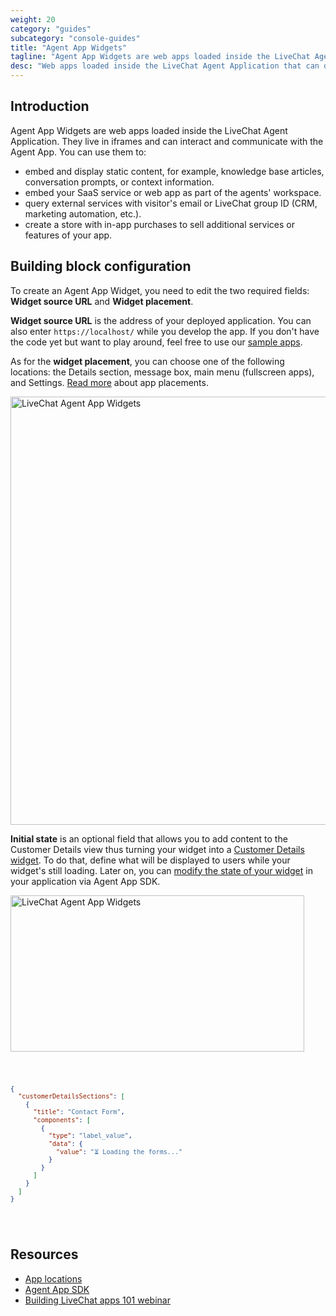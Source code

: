 ```yaml
---
weight: 20
category: "guides"
subcategory: "console-guides"
title: "Agent App Widgets"
tagline: "Agent App Widgets are web apps loaded inside the LiveChat Agent Application."
desc: "Web apps loaded inside the LiveChat Agent Application that can display static content or use external services."
---
```


## Introduction

Agent App Widgets are web apps loaded inside the LiveChat Agent Application. They live in iframes and can interact and communicate with the Agent App.
You can use them to:

- embed and display static content, for example, knowledge base articles, conversation prompts, or context information.
- embed your SaaS service or web app as part of the agents' workspace.
- query external services with visitor's email or LiveChat group ID (CRM, marketing automation, etc.).
- create a store with in-app purchases to sell additional services or features of your app.

## Building block configuration

To create an Agent App Widget, you need to edit the two required fields: **Widget source URL** and **Widget placement**.

**Widget source URL** is the address of your deployed application. You can also enter `https://localhost/` while you develop the app. If you don't have the code yet but want to play around, feel free to use our [sample apps](/extending-agent-app/agent-app-sdk/#sample-apps).

As for the **widget placement**, you can choose one of the following locations: the Details section, message box, main menu (fullscreen apps), and Settings. [Read more](/extending-agent-app/#app-locations) about app placements.

<div style={{maxWidth: '600px', marginBottom: '30px'}}>
  <img src="/images/getting-started/app-guides/agent-app-widgets/livechat-agent-app-widgets-modal.png" alt="LiveChat Agent App Widgets" width="730px" height="685px"/>
</div>

<Section>
<Text>

**Initial state** is an optional field that allows you to add content to the Customer Details view thus turning your widget into a [Customer Details widget](/extending-agent-app/agent-app-sdk/#creating-a-customer-details-widget). To do that, define what will be displayed to users while your widget's still loading. Later on, you can [modify the state of your widget](/extending-agent-app/agent-app-sdk/#modify-customer-details-widgets-state) in your application via Agent App SDK.

<div style={{maxWidth: '700px', marginBottom: '30px'}}>
  <img src="/images/getting-started/app-guides/agent-app-widgets/customer-details-initial-state-livechat.png" alt="LiveChat Agent App Widgets" width="470px" height="250px"/>
</div>

</Text>
<Code>
<CodeSample path={'Initial state JSON'}>

```json
{
  "customerDetailsSections": [
    {
      "title": "Contact Form",
      "components": [
        {
          "type": "label_value",
          "data": {
            "value": "⏳ Loading the forms..."
          }
        }
      ]
    }
  ]
}
```

</CodeSample>
</Code>
</Section>

## Resources

- [App locations](/extending-agent-app/#app-locations)
- [Agent App SDK](/extending-agent-app/agent-app-sdk/)
- [Building LiveChat apps 101 webinar](/getting-started/livechat-apps/#building-apps-webinar)
